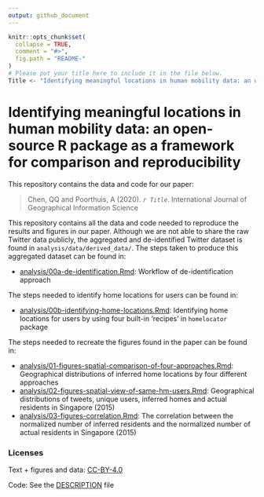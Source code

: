 ```yaml
---
output: github_document
---
```



```r
knitr::opts_chunk$set(
  collapse = TRUE,
  comment = "#>",
  fig.path = "README-"
)
# Please put your title here to include it in the file below.
Title <- "Identifying meaningful locations in human mobility data: an open-source R package as a framework for comparison and reproducibility"
```

# Identifying meaningful locations in human mobility data: an open-source R package as a framework for comparison and reproducibility

This repository contains the data and code for our paper:

> Chen, QQ and Poorthuis, A (2020). _`r Title`_. International Journal of Geographical Information Science

This repository contains all the data and code needed to reproduce the results and figures in our paper. Although we are not able to share the raw Twitter data publicly, the aggregated and de-identified Twitter dataset is found in `analysis/data/derived_data/`. The steps taken to produce this aggregated dataset can be found in:

- [analysis/00a-de-identification.Rmd](analysis/00a-de-identification.md): Workflow of de-identification approach

The steps needed to identify home locations for users can be found in: 

- [analysis/00b-identifying-home-locations.Rmd](analysis/00b-identifying-home-locations.md): Identifying home locations for users by using four built-in 'recipes' in `homelocator` package

The steps needed to recreate the figures found in the paper can be found in:

- [analysis/01-figures-spatial-comparison-of-four-approaches.Rmd](analysis/01-figures-spatial-comparison-of-four-approaches.md): Geographical distributions of inferred home locations by four different approaches
- [analysis/02-figures-spatial-view-of-same-hm-users.Rmd](analysis/02-figures-spatial-view-of-same-hm-users.md): Geographical distributions of tweets, unique users, inferred homes and actual residents in Singapore (2015)
- [analysis/03-figures-correlation.Rmd](analysis/03-figures-correlation.md): The correlation between the normalized number of inferred residents and the normalized number of actual residents in Singapore (2015)


### Licenses

Text + figures and data:  [CC-BY-4.0](http://creativecommons.org/licenses/by/4.0/)

Code: See the [DESCRIPTION](DESCRIPTION) file
